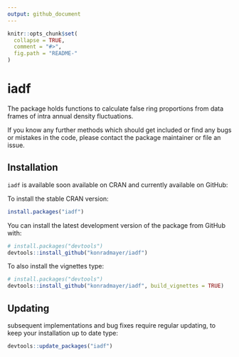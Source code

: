 ```yaml
---
output: github_document
---
```


<!-- README.md is generated from README.Rmd. Please edit that file -->

```r
knitr::opts_chunk$set(
  collapse = TRUE,
  comment = "#>",
  fig.path = "README-"
)
```

# iadf
The package holds functions to calculate false ring proportions 
  from data frames of intra annual density fluctuations.
  
If you know any further methods which should get included or find any bugs or 
mistakes in the code, please contact the package maintainer or file an issue. 

## Installation
`iadf` is available soon available on CRAN and currently available on GitHub:

To install the stable CRAN version:
```r
install.packages("iadf")
```


You can install the latest development version of the package from GitHub with:

```r
# install.packages("devtools")
devtools::install_github("konradmayer/iadf")
```

To also install the vignettes type:
```r
# install.packages("devtools")
devtools::install_github("konradmayer/iadf", build_vignettes = TRUE)
```


## Updating

subsequent implementations and bug fixes require regular updating, to keep your
installation up to date type:

```r
devtools::update_packages("iadf")
```
